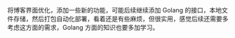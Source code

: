 将博客界面优化，添加一些新的功能，可能后续继续添加 Golang 的接口，本地文件存储，然后打包自动化部署，看着还是有些麻烦，但很实用，感觉后续还需要多考虑这方面的需求，Golang 方面的知识也要多加学习。